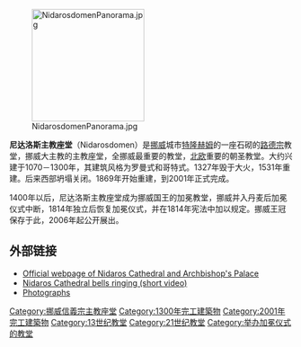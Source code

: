 [[File:NidarosdomenPanorama.jpg|200px]]

'''尼达洛斯主教座堂'''（Nidarosdomen）是[[挪威|挪威]]城市[[特隆赫姆|特隆赫姆]]的一座石砌的[[路德宗|路德宗]]教堂，挪威大主教的主教座堂，全挪威最重要的教堂，[[北欧|北欧]]重要的朝圣教堂。大约兴建于1070－1300年，其建筑风格为罗曼式和哥特式。1327年毁于大火，1531年重建。后来西部坍塌关闭。1869年开始重建，到2001年正式完成。

1400年以后，尼达洛斯主教座堂成为挪威国王的加冕教堂，挪威并入丹麦后加冕仪式中断，1814年独立后恢复加冕仪式，并在1814年宪法中加以规定。挪威王冠保存于此，2006年起公开展出。

{{coord|63|25|37|N|10|23|45|E |type:landmark_region:NO |display=inline,title}}

==外部链接==
{{commonscat|Nidarosdomen|Nidaros Cathedral}}
*[http://www.nidarosdomen.no/ Official webpage of Nidaros Cathedral and Archbishop's Palace] {{Wayback|url=http://www.nidarosdomen.no/ |date=20090324052421 }}
*[http://www.youtube.com/watch?v=bk-XF0LSFbk Nidaros Cathedral bells ringing (short video)] {{Wayback|url=http://www.youtube.com/watch?v=bk-XF0LSFbk |date=20100522110328 }}
*[http://www.gotik-romanik.de/TrondheimThumbnails/Thumbnails.html Photographs] {{Wayback|url=http://www.gotik-romanik.de/TrondheimThumbnails/Thumbnails.html |date=20090615082522 }}

[[Category:挪威信義宗主教座堂|Category:挪威信義宗主教座堂]]
[[Category:1300年完工建築物|Category:1300年完工建築物]]
[[Category:2001年完工建築物|Category:2001年完工建築物]]
[[Category:13世纪教堂|Category:13世纪教堂]]
[[Category:21世纪教堂|Category:21世纪教堂]]
[[Category:举办加冕仪式的教堂|Category:举办加冕仪式的教堂]]